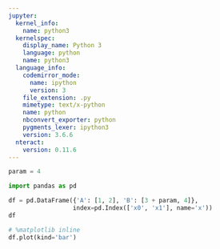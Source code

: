 ```yaml
---
jupyter:
  kernel_info:
    name: python3
  kernelspec:
    display_name: Python 3
    language: python
    name: python3
  language_info:
    codemirror_mode:
      name: ipython
      version: 3
    file_extension: .py
    mimetype: text/x-python
    name: python
    nbconvert_exporter: python
    pygments_lexer: ipython3
    version: 3.6.6
  nteract:
    version: 0.11.6
---
```


```python
param = 4
```

```python
import pandas as pd
```

```python
df = pd.DataFrame({'A': [1, 2], 'B': [3 + param, 4]},
                  index=pd.Index(['x0', 'x1'], name='x'))
df
```

```python
# %matplotlib inline
df.plot(kind='bar')
```

